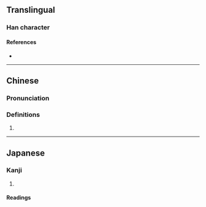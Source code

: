 {{character info/new}}
==Translingual==

===Han character===
{{Han char|rn=46|rad=山|as=11|sn=14|four=24727|canj=UKPB|ids=⿰山帶}}

====References====
* {{Han ref|kx=0318.090|dkj=08391|dj=0618.310|hdz=10793.020|uh=5D7D|ud=23933|bh=E1A5|bd=57765}}

----

==Chinese==
{{zh-forms|s=𫶇}}

===Pronunciation===
{{zh-pron
|m=dié,dì
|c=dai6,dit6
|mc=y
|oc=y
|cat=
}}

===Definitions===
{{zh-hanzi}}

# {{rfdef|zh}}
----

==Japanese==

===Kanji===
{{ja-kanji|grade=|rs=山11}}

# {{defn|lang=ja|sort=山11}}

====Readings====
{{ja-readings|goon=[[でち]] (dechi)|kanon=[[てつ]] (tetsu)}}